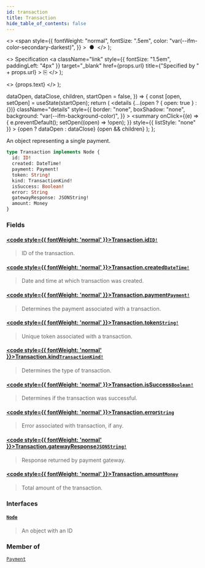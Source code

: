 ```yaml
---
id: transaction
title: Transaction
hide_table_of_contents: false
---
```


  <>
    <span
      style={{
        fontWeight: "normal",
        fontSize: ".5em",
        color: "var(--ifm-color-secondary-darkest)",
      }}
    >
      &nbsp;●&nbsp;
    </span>
  </>
);

  <>
    Specification
    <a
      className="link"
      style={{ fontSize: "1.5em", paddingLeft: "4px" }}
      target="\_blank"
      href={props.url}
      title={"Specified by " + props.url}
    >
      ⎘
    </a>
  </>
);

  <>
    <span className={props.class}>{props.text}</span>
  </>
);


  dataOpen,
  dataClose,
  children,
  startOpen = false,
}) => {
  const [open, setOpen] = useState(startOpen);
  return (
    <details
      {...(open ? { open: true } : {})}
      className="details"
      style={{
        border: "none",
        boxShadow: "none",
        background: "var(--ifm-background-color)",
      }}
    >
      <summary
        onClick={(e) => {
          e.preventDefault();
          setOpen((open) => !open);
        }}
        style={{ listStyle: "none" }}
      >
        {open ? dataOpen : dataClose}
      </summary>
      {open && children}
    </details>
  );
};

An object representing a single payment.

```graphql
type Transaction implements Node {
  id: ID!
  created: DateTime!
  payment: Payment!
  token: String!
  kind: TransactionKind!
  isSuccess: Boolean!
  error: String
  gatewayResponse: JSONString!
  amount: Money
}
```

### Fields

#### [<code style={{ fontWeight: 'normal' }}>Transaction.<b>id</b></code>](#)<Bullet />[`ID!`](../../../api-reference/miscellaneous/scalars/id) <Badge class="badge badge--secondary" text="non-null"/> <Badge class="badge badge--secondary" text="scalar"/>

> ID of the transaction.

#### [<code style={{ fontWeight: 'normal' }}>Transaction.<b>created</b></code>](#)<Bullet />[`DateTime!`](../../../api-reference/miscellaneous/scalars/date-time) <Badge class="badge badge--secondary" text="non-null"/> <Badge class="badge badge--secondary" text="scalar"/>

> Date and time at which transaction was created.

#### [<code style={{ fontWeight: 'normal' }}>Transaction.<b>payment</b></code>](#)<Bullet />[`Payment!`](../../../api-reference/payments/objects/payment) <Badge class="badge badge--secondary" text="non-null"/> <Badge class="badge badge--secondary" text="object"/>

> Determines the payment associated with a transaction.

#### [<code style={{ fontWeight: 'normal' }}>Transaction.<b>token</b></code>](#)<Bullet />[`String!`](../../../api-reference/miscellaneous/scalars/string) <Badge class="badge badge--secondary" text="non-null"/> <Badge class="badge badge--secondary" text="scalar"/>

> Unique token associated with a transaction.

#### [<code style={{ fontWeight: 'normal' }}>Transaction.<b>kind</b></code>](#)<Bullet />[`TransactionKind!`](../../../api-reference/payments/enums/transaction-kind) <Badge class="badge badge--secondary" text="non-null"/> <Badge class="badge badge--secondary" text="enum"/>

> Determines the type of transaction.

#### [<code style={{ fontWeight: 'normal' }}>Transaction.<b>isSuccess</b></code>](#)<Bullet />[`Boolean!`](../../../api-reference/miscellaneous/scalars/boolean) <Badge class="badge badge--secondary" text="non-null"/> <Badge class="badge badge--secondary" text="scalar"/>

> Determines if the transaction was successful.

#### [<code style={{ fontWeight: 'normal' }}>Transaction.<b>error</b></code>](#)<Bullet />[`String`](../../../api-reference/miscellaneous/scalars/string) <Badge class="badge badge--secondary" text="scalar"/>

> Error associated with transaction, if any.

#### [<code style={{ fontWeight: 'normal' }}>Transaction.<b>gatewayResponse</b></code>](#)<Bullet />[`JSONString!`](../../../api-reference/miscellaneous/scalars/jsonstring) <Badge class="badge badge--secondary" text="non-null"/> <Badge class="badge badge--secondary" text="scalar"/>

> Response returned by payment gateway.

#### [<code style={{ fontWeight: 'normal' }}>Transaction.<b>amount</b></code>](#)<Bullet />[`Money`](../../../api-reference/miscellaneous/objects/money) <Badge class="badge badge--secondary" text="object"/>

> Total amount of the transaction.

### Interfaces

#### [`Node`](../../../api-reference/miscellaneous/interfaces/node) <Badge class="badge badge--secondary" text="interface"/>

> An object with an ID

### Member of

[`Payment`](../../../api-reference/payments/objects/payment) <Badge class="badge badge--secondary" text="object"/>

